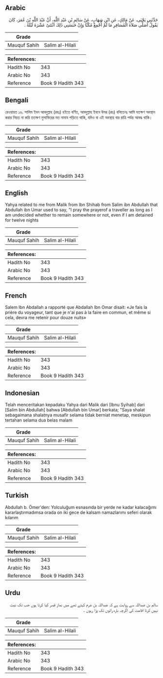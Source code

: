 ## Arabic


<div dir="rtl" lang="ar" style={{fontSize:'larger',backgroundColor:'#f8f9fa',padding:20}}>
حَدَّثَنِي يَحْيَى، عَنْ مَالِكٍ، عَنِ ابْنِ شِهَابٍ، عَنْ سَالِمِ بْنِ عَبْدِ اللَّهِ، أَنَّ عَبْدَ اللَّهِ بْنَ عُمَرَ، كَانَ يَقُولُ أُصَلِّي صَلاَةَ الْمُسَافِرِ مَا لَمْ أُجْمِعْ مُكْثًا وَإِنْ حَبَسَنِي ذَلِكَ اثْنَتَىْ عَشْرَةَ لَيْلَةً ‏.‏
</div>
<div style={{backgroundColor:'#f8f9fa',padding:20, marginBottom: 10}}><table> <thead> <tr> <th>Grade</th> <th></th> </tr> </thead> <tbody> <tr><td>Mauquf Sahih</td><td>Salim al-Hilali</td></tr></tbody></table><table> <thead> <tr> <th>References:</th> <th></th> </tr> </thead> <tbody><tr><td>Hadith No</td><td>343</td></tr><tr><td>Arabic No</td><td>343</td></tr><tr><td>Reference</td><td>Book 9 Hadith 343</td></tr></tbody></table></div>

## Bengali


<div dir="ltr" lang="bn" style={{fontSize:'larger',backgroundColor:'#f8f9fa',padding:20}}>
রেওয়ায়ত ১৬. সালিম ইবন আবদুল্লাহ (রহঃ) হইতে বর্ণিত, আবদুল্লাহ ইবনে উমর (রাঃ) বলিতেনঃ আমি যতক্ষণ অবস্থান করার নিয়ত না করি ততক্ষণ মুসাফিরের মত নামায পড়িতে থাকি, যদিও বা এই অবস্থায় বার রাত্রি পর্যন্ত আবদ্ধ থাকি।
</div>
<div style={{backgroundColor:'#f8f9fa',padding:20, marginBottom: 10}}><table> <thead> <tr> <th>Grade</th> <th></th> </tr> </thead> <tbody> <tr><td>Mauquf Sahih</td><td>Salim al-Hilali</td></tr></tbody></table><table> <thead> <tr> <th>References:</th> <th></th> </tr> </thead> <tbody><tr><td>Hadith No</td><td>343</td></tr><tr><td>Arabic No</td><td>343</td></tr><tr><td>Reference</td><td>Book 9 Hadith 343</td></tr></tbody></table></div>

## English


<div dir="ltr" lang="en" style={{fontSize:'larger',backgroundColor:'#f8f9fa',padding:20}}>
Yahya related to me from Malik from Ibn Shihab from Salim ibn Abdullah that Abdullah ibn Umar used to say, "I pray the prayerof a traveller as long as I am undecided whether to remain somewhere or not, even if I am detained for twelve nights
</div>
<div style={{backgroundColor:'#f8f9fa',padding:20, marginBottom: 10}}><table> <thead> <tr> <th>Grade</th> <th></th> </tr> </thead> <tbody> <tr><td>Mauquf Sahih</td><td>Salim al-Hilali</td></tr></tbody></table><table> <thead> <tr> <th>References:</th> <th></th> </tr> </thead> <tbody><tr><td>Hadith No</td><td>343</td></tr><tr><td>Arabic No</td><td>343</td></tr><tr><td>Reference</td><td>Book 9 Hadith 343</td></tr></tbody></table></div>

## French


<div dir="ltr" lang="fr" style={{fontSize:'larger',backgroundColor:'#f8f9fa',padding:20}}>
Salem Ibn Abdallah a rapporté que Abdallah Ibn Omar disait: «Je fais la prière du voyageur, tant que je n'ai pas à la faire en commun, et même si cela, devra me retenir pour douze nuits»
</div>
<div style={{backgroundColor:'#f8f9fa',padding:20, marginBottom: 10}}><table> <thead> <tr> <th>Grade</th> <th></th> </tr> </thead> <tbody> <tr><td>Mauquf Sahih</td><td>Salim al-Hilali</td></tr></tbody></table><table> <thead> <tr> <th>References:</th> <th></th> </tr> </thead> <tbody><tr><td>Hadith No</td><td>343</td></tr><tr><td>Arabic No</td><td>343</td></tr><tr><td>Reference</td><td>Book 9 Hadith 343</td></tr></tbody></table></div>

## Indonesian


<div dir="ltr" lang="id" style={{fontSize:'larger',backgroundColor:'#f8f9fa',padding:20}}>
Telah menceritakan kepadaku Yahya dari Malik dari [Ibnu Syihab] dari [Salim bin Abdullah] bahwa [Abdullah bin Umar] berkata; "Saya shalat sebagaimana shalatnya musafir selama tidak berniat menetap, meskipun tertahan selama dua belas malam
</div>
<div style={{backgroundColor:'#f8f9fa',padding:20, marginBottom: 10}}><table> <thead> <tr> <th>Grade</th> <th></th> </tr> </thead> <tbody> <tr><td>Mauquf Sahih</td><td>Salim al-Hilali</td></tr></tbody></table><table> <thead> <tr> <th>References:</th> <th></th> </tr> </thead> <tbody><tr><td>Hadith No</td><td>343</td></tr><tr><td>Arabic No</td><td>343</td></tr><tr><td>Reference</td><td>Book 9 Hadith 343</td></tr></tbody></table></div>

## Turkish


<div dir="ltr" lang="tr" style={{fontSize:'larger',backgroundColor:'#f8f9fa',padding:20}}>
Abdullah b. Ömer'den: Yolculuğum esnasında bir yerde ne kadar kalacağımı kararlaştırmadımsa orada on iki gece de kalsam namazlarımı seferi olarak kılarım
</div>
<div style={{backgroundColor:'#f8f9fa',padding:20, marginBottom: 10}}><table> <thead> <tr> <th>Grade</th> <th></th> </tr> </thead> <tbody> <tr><td>Mauquf Sahih</td><td>Salim al-Hilali</td></tr></tbody></table><table> <thead> <tr> <th>References:</th> <th></th> </tr> </thead> <tbody><tr><td>Hadith No</td><td>343</td></tr><tr><td>Arabic No</td><td>343</td></tr><tr><td>Reference</td><td>Book 9 Hadith 343</td></tr></tbody></table></div>

## Urdu


<div dir="rtl" lang="ur" style={{fontSize:'larger',backgroundColor:'#f8f9fa',padding:20}}>
سالم بن عبداللہ سے روایت ہے کہ عبداللہ بن عرم کہتے تھے میں نماز قصر کیا کرتا ہوں جب تک نیت نہیں کرتا اقامت کی اگرچہ بارہ راتوں تک پڑا رہوں ۔
</div>
<div style={{backgroundColor:'#f8f9fa',padding:20, marginBottom: 10}}><table> <thead> <tr> <th>Grade</th> <th></th> </tr> </thead> <tbody> <tr><td>Mauquf Sahih</td><td>Salim al-Hilali</td></tr></tbody></table><table> <thead> <tr> <th>References:</th> <th></th> </tr> </thead> <tbody><tr><td>Hadith No</td><td>343</td></tr><tr><td>Arabic No</td><td>343</td></tr><tr><td>Reference</td><td>Book 9 Hadith 343</td></tr></tbody></table></div>